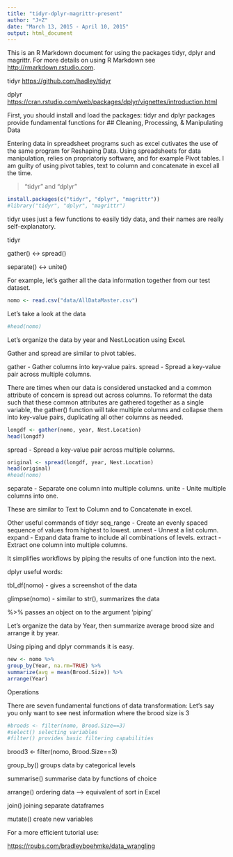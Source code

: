 ```yaml
---
title: "tidyr-dplyr-magrittr-present"
author: "J+Z"
date: "March 13, 2015 - April 10, 2015"
output: html_document
---
```


This is an R Markdown document for using the packages tidyr, dplyr and magrittr. 
For more details on using R Markdown see <http://rmarkdown.rstudio.com>.

tidyr <https://github.com/hadley/tidyr>

dplyr <https://cran.rstudio.com/web/packages/dplyr/vignettes/introduction.html> 

First, you should install and load the packages:
tidyr and dplyr packages provide fundamental functions for 
## Cleaning, Processing, & Manipulating Data

Entering data in spreadsheet programs such as excel cutivates the use of the same program for Reshaping Data.
Using spreadsheets for data manipulation, relies on propriatoriy software, and for example Pivot tables. I am guilty of using pivot tables, text to column and concatenate in excel all the time. 


> "tidyr" and "dplyr"

```r
install.packages(c("tidyr", "dplyr", "magrittr"))
#library("tidyr", "dplyr", "magrittr")
```


tidyr uses just a few functions to easily tidy data, and their names are really self-explanatory.

tidyr 


  gather()    <-> spread()
  
  separate()  <-> unite()
  

For example, let's gather all the data information together from our test dataset.
```r
nomo <- read.csv("data/AllDataMaster.csv")
```

Let's take a look at the data
```r
#head(nomo)
```

Let's organize the data by year and Nest.Location 
using Excel.

Gather and spread are similar to pivot tables.

gather   - Gather columns into key-value pairs.
spread  - Spread a key-value pair across multiple columns.

There are times when our data is considered unstacked and a common attribute of concern is spread out across columns. To reformat the data such that these common attributes are gathered together as a single variable, the gather() function will take multiple columns and collapse them into key-value pairs, duplicating all other columns as needed.

 
```r
longdf <- gather(nomo, year, Nest.Location)
head(longdf)  
```

spread  - Spread a key-value pair across multiple columns.


```r
original <- spread(longdf, year, Nest.Location)
head(original)
#head(nomo)
```
separate	- Separate one column into multiple columns.
unite  - Unite multiple columns into one.

These are similar to Text to Column and to Concatenate in excel. 

Other useful commands of tidyr
seq_range	- Create an evenly spaced sequence of values from highest to lowest.
unnest	- Unnest a list column.
expand  - Expand data frame to include all combinations of levels.
extract  - Extract one column into multiple columns.

It simplifies workflows by piping the results of one function into the next.


dplyr 
useful words:

tbl_df(nomo) - gives a screenshot of the data

glimpse(nomo) - similar to str(), summarizes the data 

%>% passes an object on to the argument  'piping'

Let's organize the data by Year, then summarize average brood size and arrange it by year.

Using piping and dplyr commands it is easy.

```r
new <- nomo %>% 
group_by(Year, na.rm=TRUE) %>%  
summarize(avg = mean(Brood.Size)) %>%  
arrange(Year)
```

Operations

There are seven fundamental functions of data transformation:
Let's say you only want to see nest information where the brood size is 3
```r
#broods <- filter(nomo, Brood.Size==3) 
#select() selecting variables
#filter() provides basic filtering capabilities
```
brood3 <- filter(nomo, Brood.Size==3)

group_by() groups data by categorical levels

summarise() summarise data by functions of choice

arrange() ordering data --> equivalent of sort in Excel 

join() joining separate dataframes

mutate() create new variables

For a more efficient tutorial use:

<https://rpubs.com/bradleyboehmke/data_wrangling>
